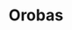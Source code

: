 ---
title: "Orobas"
slug: "orobas"
arcana: "Hierophant"

image: "./.jpg"

phys: ""
gun: ""
fire: ""
ice: ""
elec: ""
wind: ""
psy: ""
nuke: ""
bless: ""
curse: ""
---